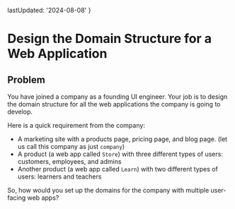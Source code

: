 
  lastUpdated: '2024-08-08'
}

# Design the Domain Structure for a Web Application

## Problem

You have joined a company as a founding UI engineer. Your job is to design the domain structure for all the web applications the company is going to develop.

Here is a quick requirement from the company:

- A marketing site with a products page, pricing page, and blog page. (let us call this company as just `company`)
- A product (a web app called `Store`) with three different types of users: customers, employees, and admins
- Another product (a web app called `Learn`) with two different types of users: learners and teachers

So, how would you set up the domains for the company with multiple user-facing web apps?